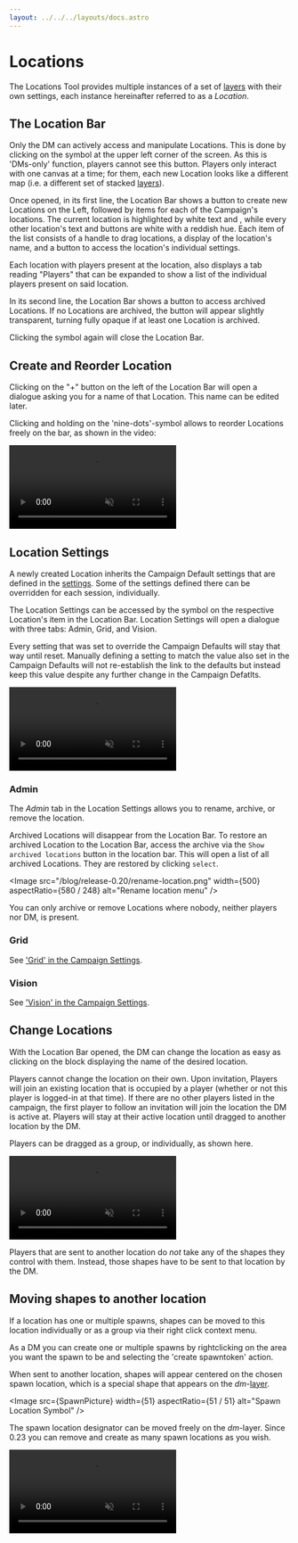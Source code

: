 ```yaml
---
layout: ../../../layouts/docs.astro
---
```




# Locations

The Locations Tool provides multiple instances of a set of [layers](/docs/dm/layers/) with their own settings, each instance hereinafter referred to as a _Location_.

## The Location Bar

Only the DM can actively access and manipulate Locations.
This is done by clicking on the <Compass /> symbol at the upper left corner of the screen.
As this is 'DMs-only' function, players cannot see this button.
Players only interact with one canvas at a time; for them, each new Location looks like a different map (i.e. a different set of stacked [layers](/docs/dm/layers/)).

Once opened, in its first line, the Location Bar shows a button to create new Locations on the Left, followed by items for each of the Campaign's locations.
The current location is highlighted by white text and <Cog />, while every other location's text and buttons are white with a reddish hue.
Each item of the list consists of a handle to drag locations, a display of the location's name, and a <Cog /> button to access the location's individual settings.

Each location with players present at the location, also displays a tab reading "Players" that can be expanded to show a list of the individual players present on said location.

In its second line, the Location Bar shows a button to access archived Locations.
If no Locations are archived, the button will appear slightly transparent, turning fully opaque if at least one Location is archived.

Clicking the <Compass /> symbol again will close the Location Bar.

## Create and Reorder Location

Clicking on the "+" button on the left of the Location Bar will open a dialogue asking you for a name of that Location.
This name can be edited later.

Clicking and holding on the 'nine-dots'-symbol allows to reorder Locations freely on the bar, as shown in the video:

<video autoplay loop muted style="max-width: 680px;">
    <source src="/blog/release-0.20/location-rearrange.webm" type="video/webm" />
    <source src="/blog/release-0.20/location-rearrange.mp4" type="video/mp4" />
</video>

## Location Settings

A newly created Location inherits the Campaign Default settings that are defined in the [settings](/docs/dm/settings/).
Some of the settings defined there can be overridden for each session, individually.

The Location Settings can be accessed by the <Cog /> symbol on the respective Location's item in the Location Bar.
Location Settings will open a dialogue with three tabs: Admin, Grid, and Vision.

Every setting that was set to override the Campaign Defaults will stay that way until reset.
Manually defining a setting to match the value also set in the Campaign Defaults will not re-establish the link to the defaults but instead keep this value despite any further change in the Campaign Defatlts.

<video autoplay loop muted style="max-width: 680px;">
    <source src="/blog/release-0.20/settings.webm" type="video/webm" />
    <source src="/blog/release-0.20/settings.mp4" type="video/mp4" />
</video>

### Admin

The _Admin_ tab in the Location Settings allows you to rename, archive, or remove the location.

Archived Locations will disappear from the Location Bar.
To restore an archived Location to the Location Bar, access the archive via the `Show archived locations` button in the location bar.
This will open a list of all archived Locations.
They are restored by clicking `select`.

<Image src="/blog/release-0.20/rename-location.png" width={500} aspectRatio={580 / 248} alt="Rename location menu" />

You can only archive or remove Locations where nobody, neither players nor DM, is present.

### Grid

See ['Grid' in the Campaign Settings](/docs/dm/settings/#grid).

### Vision

See ['Vision' in the Campaign Settings](/docs/dm/settings/#vision).

## Change Locations

With the Location Bar opened, the DM can change the location as easy as clicking on the block displaying the name of the desired location.

Players cannot change the location on their own.
Upon invitation, Players will join an existing location that is occupied by a player (whether or not this player is logged-in at that time).
If there are no other players listed in the campaign, the first player to follow an invitation will join the location the DM is active at.
Players will stay at their active location until dragged to another location by the DM.

Players can be dragged as a group, or individually, as shown here.

<video autoplay loop muted style="max-width: 680px;">
    <source src="/blog/release-0.20/location-move.webm" type="video/webm" />
    <source src="/blog/release-0.20/location-move.mp4" type="video/mp4" />
</video>

Players that are sent to another location do _not_ take any of the shapes they control with them.
Instead, those shapes have to be sent to that location by the DM.

## Moving shapes to another location

If a location has one or multiple spawns, shapes can be moved to this location individually or as a group via their right click context menu.

As a DM you can create one or multiple spawns by rightclicking on the area you want the spawn to be and selecting the 'create spawntoken' action.

When sent to another location, shapes will appear centered on the chosen spawn location, which is a special shape that appears on the _dm_-[layer](/docs/dm/layers/#dm).

<Image src={SpawnPicture} width={51} aspectRatio={51 / 51} alt="Spawn Location Symbol" />

The spawn location designator can be moved freely on the _dm_-layer.
Since 0.23 you can remove and create as many spawn locations as you wish.

<video autoplay loop muted style="max-width: 680px;">
    <source src="/blog/release-0.23/spawn.webm" type="video/webm" />
    <source src="/blog/release-0.23/spawn.mp4" type="video/mp4" />
</video>
